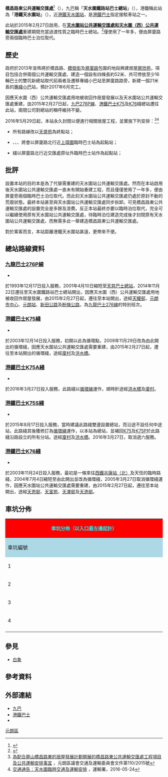 {{Infobox HK Bus terminus 
| image= Ping Yan Court under construction in June 2016.jpg
| name= 橋昌路東公共運輸交匯處
| engname= Kiu Cheong Road East Public Transport Interchange
| district= [[元朗區|元朗區]]
| area= [[九巴|九巴]]<br>-[[天瑞|天瑞]]/[[天耀|天耀]]/[[天盛|天盛]]/[[嘉湖|嘉湖]]南
| street= [[屏廈路|屏廈路]][[渠務署|渠務署]][[上章圍|上章圍]]一號及二號洪水泵房對面
| coordinates= 
| opendate= 2015年2月（因應[[天水圍站公共運輸交匯處|天水圍站公共運輸交匯處]]用地被收回作居屋發展，九龍巴士276P線、港鐵巴士K75及K76綫總站遷往此站。）
| terminate= [[九巴|九巴]]<br>[[九龍巴士276P線|276P]]<br>[[港鐵巴士|港鐵巴士]]<br>[[港鐵巴士K75線|K75]]、[[港鐵巴士K75A線|K75A]]、[[港鐵巴士K75S線|K75S]]、[[港鐵巴士K76線|K76]]
| via= 
| feeder= [[香港輕鐵|輕鐵]][[天水圍站_(輕鐵)|天水圍站]]（705、706、751、751P）、[[西鐵綫|西鐵綫]][[天水圍站__(西鐵綫)|天水圍站]]
| nearbystreets= [[屏廈路|屏廈路]]
| nearbysights= [[屏山天水圍文化康樂大樓|屏山天水圍文化康樂大樓]]、[[屏山天水圍公共圖書館|屏山天水圍公共圖書館]]、[[屏山天水圍體育館|屏山天水圍體育館]]、[[屏山天水圍游泳池|屏山天水圍游泳池]]
| notes= 
| alternative=天水圍鐵路站巴士總站（九巴）/港鐵天水圍站（港鐵巴士）
| bgcolor= Green 
| fontcolor= White
}}
'''橋昌路東公共運輸交匯處'''<ref>{{Cite web |url=http://www.info.gov.hk/gia/general/201404/25/P201404240576.htm |title=存档副本 |access-date=2015-07-10 |archive-date=2019-09-01 |archive-url=https://web.archive.org/web/20190901033355/https://www.info.gov.hk/gia/general/201404/25/P201404240576.htm |dead-url=no }}</ref>（{{lang-en|'''Kiu Cheong Road East Public Transport Interchange'''}}），九巴稱「'''天水圍鐵路站巴士總站'''」（{{lang-en|'''Tin Shui Wai Railway Station Bus Terminus'''}}），港鐵稱此站為「'''港鐵天水圍站'''」（{{lang-en|'''MTR Tin Shui Wai Station'''}}），近[[港鐵|港鐵]][[天水圍站_(西鐵綫)|天水圍站]]，是[[港鐵巴士|港鐵巴士]]指定接駁車站之一。

此站於2015年2月27日啟用，在'''[[天水圍站公共運輸交匯處|天水圍站公共運輸交匯處和天水圍（西）公共運輸交匯處]]'''重建期間充當過渡性質之臨時巴士總站。<ref>{{Cite web |url=http://hk.apple.nextmedia.com/news/art/20150319/19082098 |title=存档副本 |access-date=2015-07-10 |archive-date=2017-09-29 |archive-url=https://web.archive.org/web/20170929005042/http://hk.apple.nextmedia.com/news/art/20150319/19082098 |dead-url=no }}</ref>僅使用了一年多，便由屏廈路旁兩個臨時巴士泊位取代。

==歷史==
政府於2013年宣佈將於橋昌路、[[橋發街|橋發街]]及[[屏廈路|屏廈路]]包圍的地段興建居屋[[屏欣苑|屏欣苑]]，項目包括合併兩個公共運輸交匯處、建造一個設有四條長約52米、共可停放至少16輛巴士的雙坑新總站取代前兩者及遷移專綫小巴站至屏廈路路旁，新建一個21米長的[[專綫小巴|專綫小巴]]站，預計2017年6月完工。

因應天水圍（西）公共運輸交匯處用地被收回作居屋發展以及天水圍站公共運輸交匯處重建，由2015年2月27日起，[[九龍巴士276P線|九巴276P線]]、[[港鐵巴士|港鐵巴士]][[港鐵巴士K75線|K75]]及[[港鐵巴士K76線|K76]]綫總站遷往此站，兩間公司對總站的稱呼維持不變。

2016年5月29日起，本站永久封閉以便進行相關居屋工程，並實施下列安排：<ref>[http://www.districtcouncils.gov.hk/yl/doc/2012_2015/tc/committee_meetings_doc/ttc/9291/ttc(2015)_110.pdf 為配合屏山橋昌路東的居屋發展計劃開展的橋昌路東公共運輸交匯處工程項目及公共運輸安排事宜] {{Wayback|url=http://www.districtcouncils.gov.hk/yl/doc/2012_2015/tc/committee_meetings_doc/ttc/9291/ttc(2015)_110.pdf |date=20171201040221 }}，元朗區議會交通及運輸委員會文件第110/2015號</ref><ref>[http://www.td.gov.hk/tc/traffic_notices/index_id_45836.html 交通通告：天水圍臨時交通及運輸安排] {{Wayback|url=http://www.td.gov.hk/tc/traffic_notices/index_id_45836.html |date=20180121230015 }}，運輸署，2016-05-24</ref>
* 所有路線改以[[天盛苑|天盛苑]]為終點站；
* {{MTRB|K75}}、{{MTRB|K75A}}、{{MTRB|K75S}}、{{KMB|276P}}將會以屏廈路北行近[[上璋圍|上璋圍]]臨時巴士站為起點站；
* {{MTRB|K76}}綫以屏廈路北行近交匯處原址外臨時巴士站作為起點站；

==批評==
設置本站的目的本是為了代替需重建的天水圍站公共運輸交匯處。然而在本站啟用後天水圍站公共運輸交匯處一直未有開始重建工程，而且僅僅使用了一年多，便由屏廈旁兩個臨時巴士泊位取代。而此刻天水圍站公共運輸交匯處仍處於原封不動的荒廢狀態。最終本站甚至與天水圍站公共運輸交匯處同步拆卸。可見橋昌路東公共運輸交匯處的設置完全是多餘及浪費。反正本站最終亦要以臨時泊位取代，完全可以繼續使用原有天水圍站公共運輸交匯處，待臨時泊位建造完成後才封閉原有天水圍站公共運輸交匯處，而無需多此一舉建造橋昌路東公共運輸交匯處。

對於乘客而言，本站距離港鐵天水圍站甚遠，更帶來不便。

==總站路線資料==
===[[九龍巴士276P線|九龍巴士276P線]]===
*{{HK Bus Route KLNT|276P|inline}}
於1993年12月17日投入服務，2001年4月10日縮短至[[天慈巴士總站|天慈巴士總站]]，2014年11月22日遷往至天水圍鐵路站巴士總站開出，因應天水圍（西）公共運輸交匯處用地被收回作居屋發展，由2015年2月27日起，遷往至本站開出，途經[[天耀邨|天耀邨]]、[[元朗市中心|元朗市中心]]、[[元朗站_(西鐵綫)|元朗站]]、[[新田公路|新田公路]]及[[粉嶺公路|粉嶺公路]]，為[[九龍巴士276線|九龍巴士276線]]的特別班次。

===[[港鐵巴士K75綫|港鐵巴士K75綫]]===
*{{HK Bus Route KLNT|K75|inline}}
於2003年12月14日投入服務，初期以此為循環點，2009年11月29日改為由此開出的循環綫，因應天水圍站公共運輸交匯處需要重建，由2015年2月27日起，遷往至本站開出的循環綫，途經[[廈村|廈村]]及[[洪水橋|洪水橋]]。
===[[港鐵巴士K75A綫|港鐵巴士K75A綫]]===
*{{HK Bus Route KLNT|K75A|inline}}
於2016年3月27日投入服務，此路綫以[[循環線|循環線]]運作，順時針途經[[洪水橋|洪水橋]]及[[廈村|廈村]]。
===[[港鐵巴士K75S綫|港鐵巴士K75S綫]]===
*{{HK Bus Route KLNT|K75S|inline}}
於2015年8月17日投入服務，當時建議此路綫雙邊設置總站，而沿途不設任何中途站，此路綫其後獲修訂為[[循環線|循環線]]運作，以本站為總站，並補回[[港鐵巴士K75綫|K75]]及[[港鐵巴士K75P綫|K75P]]於此路綫沿路設立的所有分站。途經[[廈村|廈村]]及[[洪水橋|洪水橋]]。2016年3月27日，取消週六服務。

===[[港鐵巴士K76綫|港鐵巴士K76綫]]===
*{{HK Bus Route KLNT|K76|inline}}
於2003年11月24日投入服務，最初是一條來往[[兆康站（北）公共運輸交匯處|西鐵兆康站（北）]]及天恆的臨時路綫，2004年7月4日縮短至由此開出並改為循環綫，2005年3月27日取消循環綫運作，因應天水圍站公共運輸交匯處需要重建，由2015年2月27日起，遷往至本站開出，途經[[天恩邨|天恩邨]]、[[天富苑|天富苑]]、[[天澤邨|天澤邨]]及[[天逸邨|天逸邨]]。

==車坑分佈==
{|class="wikitable" style="width:33%; text-align:center"
|-
!colspan="3" style="background:red; color:#00ffff; font-size:15px"|'''車坑分佈（以入口最左邊起計）'''
|-
!style="background:lightblue;" width="20%"|車坑編號
!style="background:lightblue;" width="20%"|座向
!style="background:lightblue;" width="60%"|路線
|-
|1||東面||九龍巴士276P線
|-
|2||西面||港鐵巴士K76線
|-
| rowspan=3 |3|| rowspan=3 |西面||港鐵巴士K75線
|-
|港鐵巴士K75A綫
|-
|港鐵巴士K75S綫
|-
|4||西面||後備
|-
|}

==參見==
*[[白象|白象]]

==參考資料==
{{Reflist}}

==外部連結==
*[http://www.kmb.hk 九巴] {{Wayback|url=http://www.kmb.hk/ |date=20121206050156 }}
*[http://mtr.com.hk/ch/customer/services/bus_rf_index.html 港鐵巴士] {{Wayback|url=http://mtr.com.hk/ch/customer/services/bus_rf_index.html |date=20141112184644 }}
*{{Wikia|hkbus|香港巴士大典|橋昌路東公共運輸交匯處}}

[[Category:香港公共運輸交匯處|元朗區]]